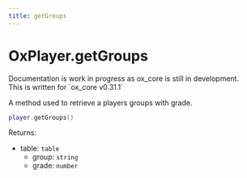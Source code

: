 ```yaml
---
title: getGroups
---
```



# OxPlayer.getGroups

<Callout>
  Documentation is work in progress as ox_core is still in development.<br />
  This is written for `ox_core v0.31.1`
</Callout>

A method used to retrieve a players groups with grade.

```lua
player.getGroups()
```

Returns:

- table: `table`
  - group: `string`
  - grade: `number`

